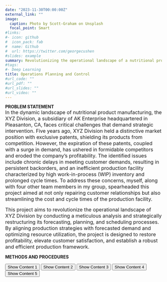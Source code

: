 ```yaml
---
date: "2023-11-30T00:00:00Z"
external_link: ""
image:
  caption: Photo by Scott-Graham on Unsplash
  focal_point: Smart
#links:
#- icon: github
#  icon_pack: fab
#  name: Github
#  url: https://twitter.com/georgecushen
#slides: example
summary: Revolutionizing the operational landscape of a nutritional product manufacturing organization 
#tags:
#- Deep Learning
title: Operations Planning and Control
#url_code: ""
#url_pdf: ""
#url_slides: ""
#url_video: ""
---
```


**PROBLEM STATEMENT**  
<span style="font-size: medium;">In the dynamic landscape of nutritional product manufacturing, the XYZ Division, a subsidiary of AK Enterprise headquartered in Pleasanton, CA, faces critical challenges that demand strategic intervention. Five years ago, XYZ Division held a distinctive market position with exclusive patents, shielding its products from competition. However, the expiration of these patents, coupled with a surge in demand, has ushered in formidable competitors and eroded the company's profitability. The identified issues include chronic delays in meeting customer demands, resulting in persistent backorders, and an inefficient production facility characterized by high work-in-process (WIP) inventory and prolonged cycle times. To address these concerns, myself, along with four other team members in my group, spearheaded this project aimed at not only repairing customer relationships but also streamlining the cost and cycle times of the production facility.</span>  
  
<span style="font-size: medium;">This project aims to revolutionize the operational landscape of XYZ Division by conducting a meticulous analysis and strategically restructuring its forecasting, planning, and scheduling processes. By aligning production strategies with forecasted demand and optimizing resource utilization, the project is designed to restore profitability, elevate customer satisfaction, and establish a robust and efficient production framework.</span>  
  
**METHODS AND PROCEDURES**  

<html lang="en">
<head>
<meta charset="UTF-8">
<meta name="viewport" content="width=device-width, initial-scale=1.0">
<title>Hidden Content Demo</title>
<style>
  .hidden {
    display: none;
  }
</style>
</head>
<body>

<button onclick="toggleContent('FORECASTING')">Show Content 1</button>
<button onclick="toggleContent('AGGREGATE PLANNING')">Show Content 2</button>
<button onclick="toggleContent('MATERIALS REQUIREMENT PLANNING(MRP)')">Show Content 3</button> 
<button onclick="toggleContent('MASTER PRODUCTION SCHEDULE(MPS)')">Show Content 4</button>
<button onclick="toggleContent('CAPACITY REQUIREMENTS PLANNING(CRP)')">Show Content 5</button>

<div id="FORECASTING" class="hidden">
  This is content 1.
</div>
<div id="AGGREGATE PLANNING" class="hidden">
  This is content 2.
</div>
<div id="MATERIALS REQUIREMENT PLANNING(MRP)" class="hidden">
  This is content 3.
<div id="MASTER PRODUCTION SCHEDULE(MPS)" class="hidden">
  This is content 4.
<div id="CAPACITY REQUIREMENTS PLANNING(CRP)" class="hidden">
  This is content 5.
</div>

<script>
let currentContent = null;

  function toggleContent(id) {
    if (currentContent !== null) {
      currentContent.classList.add('hidden');
    }
    var content = document.getElementById(id);
    content.classList.remove('hidden');
    currentContent = content;
  }
</script>

</body>
</html>